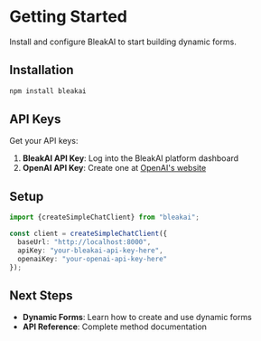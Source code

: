 # Getting Started

Install and configure BleakAI to start building dynamic forms.

## Installation

```bash
npm install bleakai
```

## API Keys

Get your API keys:

1. **BleakAI API Key**: Log into the BleakAI platform dashboard
2. **OpenAI API Key**: Create one at [OpenAI's website](https://platform.openai.com/)

## Setup

```typescript
import {createSimpleChatClient} from "bleakai";

const client = createSimpleChatClient({
  baseUrl: "http://localhost:8000",
  apiKey: "your-bleakai-api-key-here",
  openaiKey: "your-openai-api-key-here"
});
```

## Next Steps

- **Dynamic Forms**: Learn how to create and use dynamic forms
- **API Reference**: Complete method documentation
